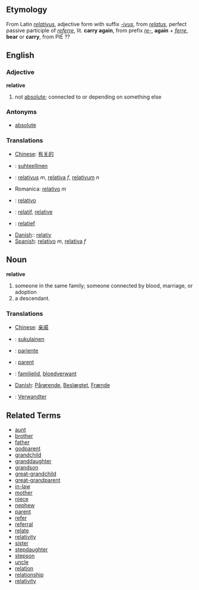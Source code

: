 ==Etymology==
From Latin ''[[relativus]]'', adjective form with suffix ''[[-ivus]]'', from ''[[relatus]]'', perfect passive participle of ''[[referre]]'', lit. '''carry again''', from prefix ''[[re-]]'', '''again''' + ''[[ferre]]'', '''bear''' or '''carry''', from PIE ??

==English==
===Adjective===
'''relative'''

# not [[absolute]]; connected to or depending on something else

===Antonyms===
*[[absolute]]

===Translations===
*[[Chinese]]: [[有关的]]
*{{fi}}: [[suhteellinen]]
*{{la}}: [[relativus]] ''m'', [[relativa]] ''f'', [[relativum]] ''n''
*Romanica: [[relativo]] ''m''
*{{es}}: [[relativo]]
*{{fr}}: [[relatif]], [[relative]]
*{{nl}}: [[relatief]]
*[[Danish]]:: [[relativ]]
*[[Spanish]]: [[relativo]] ''m'', [[relativa]] ''f''

==Noun==
'''relative'''

# someone in the same family; someone connected by blood, marriage, or adoption
# a descendant.

===Translations===
*[[Chinese]]: [[亲戚]]
*{{fi}}: [[sukulainen]]
*{{es}}: [[pariente]]
*{{fr}}: [[parent]]
*{{nl}}: [[familielid]], [[bloedverwant]]
*[[Danish]]: [[Pårørende]], [[Beslægtet]], [[Frænde]]
*{{de}}: [[Verwandter]]

==Related Terms==
*[[aunt]]
*[[brother]]
*[[father]]
*[[godparent]]
*[[grandchild]]
*[[granddaughter]]
*[[grandson]]
*[[great-grandchild]]
*[[great-grandparent]]
*[[in-law]]
*[[mother]]
*[[niece]]
*[[nephew]]
*[[parent]]
*[[refer]]
*[[referral]]
*[[relate]]
*[[relativity]]
*[[sister]]
*[[stepdaughter]]
*[[stepson]]
*[[uncle]]
*[[relation]]
*[[relationship]]
*[[relativity]]